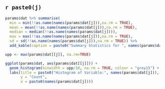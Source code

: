<!-- Continuous Variables Child .Rmd -->
## `r paste0(j)`

```r
params$dat %>% summarise(
  min = min(!!as.name(names(params$dat[j])),na.rm = TRUE),
  mean = mean(!!as.name(names(params$dat[j])),na.rm = TRUE),
  median = median(!!as.name(names(params$dat[j]))),
  max = max(!!as.name(names(params$dat[j])),na.rm = TRUE),
  sd = sd(!!as.name(names(params$dat[j])),na.rm = TRUE)) %>% 
  add_kable(caption = paste0("Summary Statistics for ", names(params$dat[j])), col.names = c("Min", "Mean", "Median", "Max", "Standard Deviation"))
```

```r
upp <- max(params$dat[[j]], na.rm=TRUE)

ggplot(params$dat, aes(params$dat[[j]])) +
  geom_histogram(binwidth = upp/10, na.rm = TRUE, colour = "grey15") +
  labs(title = paste0("Histogram of Variable:", names(params$dat[j])),
       y = "Count",
       x = paste0(names(params$dat[j])))
```


